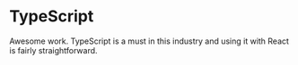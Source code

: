 # TypeScript

Awesome work. TypeScript is a must in this industry and using it with React is
fairly straightforward.

